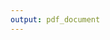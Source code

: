 ```yaml
---
output: pdf_document
---
```


<!-- RESUMEN -->
\newpage
\section*{Resumen}
\phantomsection\addcontentsline{toc}{frontms}{Resumen}


<!-- ABSTRAC -->
\newpage
\section*{Abstrac}
\phantomsection\addcontentsline{toc}{frontms}{Abstrac}


<!-- AGRADECIMIENTOS -->

<!-- DEDICATORIA -->


<!-- INTRODUCCION -->

\newpage
\section*{Introducción}
\phantomsection\addcontentsline{toc}{frontms}{Introducción}



